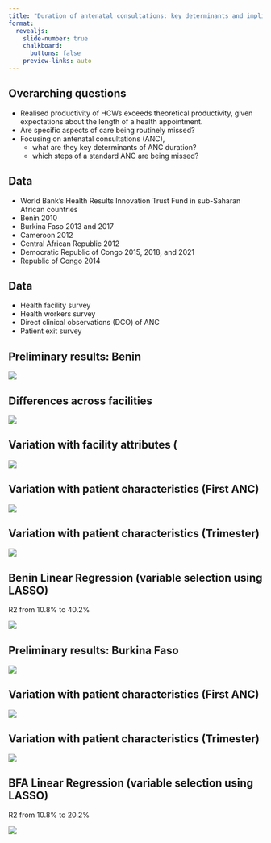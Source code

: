 ```yaml
---
title: "Duration of antenatal consultations: key determinants and implications for quality of care"
format:
  revealjs: 
    slide-number: true
    chalkboard: 
      buttons: false
    preview-links: auto    
---
```


## Overarching questions

-   Realised productivity of HCWs exceeds theoretical productivity, given expectations about the length of a health appointment. 
-   Are specific aspects of care being routinely missed?
-   Focusing on antenatal consultations (ANC),
       - what are they key determinants of ANC duration?
       - which steps of a standard ANC are being missed?


## Data 

- World Bank’s Health Results Innovation Trust Fund in sub-Saharan African countries
- Benin 2010 
- Burkina Faso 2013 and 2017
- Cameroon 2012
- Central African Republic 2012
- Democratic Republic of Congo 2015, 2018, and 2021
- Republic of Congo 2014


## Data

- Health facility survey
- Health workers survey
- Direct clinical observations (DCO) of ANC
- Patient exit survey


## Preliminary results: Benin

![](benin_consult_length_by_overall.png)


## Differences across facilities

![](benin_consult_length_by_facility.png)


## Variation with facility attributes (

![](benin_consult_length_by_healthzone.png)


## Variation with patient characteristics (First ANC)

![](benin_consult_length_by_first_anc.png)


## Variation with patient characteristics (Trimester)

![](benin_consult_length_by_trimester.png)



## Benin Linear Regression (variable selection using LASSO)

R2 from 10.8% to 40.2%

![](benin_lasso_bootstrapped.png)

## Preliminary results: Burkina Faso

![](bfa_consult_length_by_overall.png)


## Variation with patient characteristics (First ANC)

![](bfa_consult_length_by_first_anc.png)


## Variation with patient characteristics (Trimester)

![](bfa_consult_length_by_trimester.png)


## BFA Linear Regression (variable selection using LASSO)

R2 from 10.8% to 20.2%

![](bfa_lasso_bootstrapped.png)
